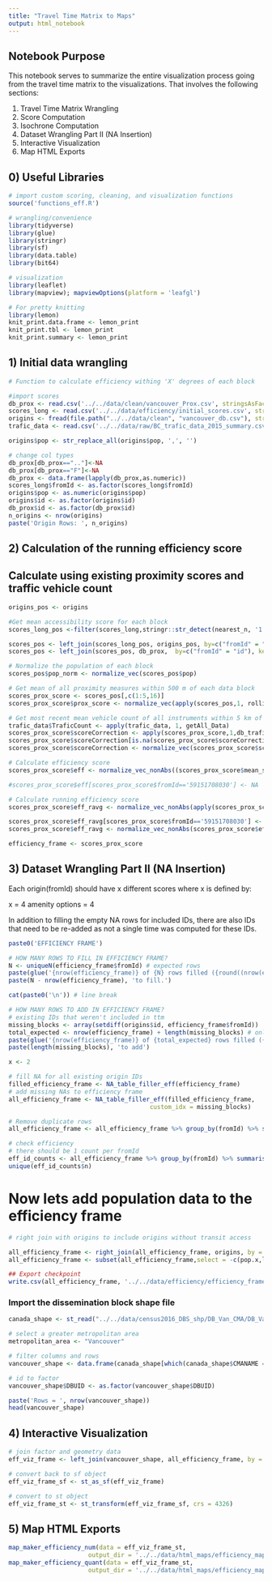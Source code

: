 ```yaml
---
title: "Travel Time Matrix to Maps"
output: html_notebook
---
```


## Notebook Purpose

This notebook serves to summarize the entire visualization process going from 
the travel time matrix to the visualizations. That involves the following 
sections:

1) Travel Time Matrix Wrangling
2) Score Computation
3) Isochrone Computation
4) Dataset Wrangling Part II (NA Insertion)
5) Interactive Visualization
6) Map HTML Exports

## 0) Useful Libraries

```r
# import custom scoring, cleaning, and visualization functions
source('functions_eff.R')

# wrangling/convenience
library(tidyverse)
library(glue)
library(stringr)
library(sf)
library(data.table)
library(bit64)

# visualization
library(leaflet)
library(mapview); mapviewOptions(platform = 'leafgl')

# For pretty knitting
library(lemon)
knit_print.data.frame <- lemon_print
knit_print.tbl <- lemon_print
knit_print.summary <- lemon_print
```




## 1) Initial data wrangling
```r

# Function to calculate efficiency withing 'X' degrees of each block

#import scores
db_prox <- read.csv('../../data/clean/vancouver_Prox.csv', stringsAsFactors = FALSE)
scores_long <- read.csv('../../data/efficiency/initial_scores.csv', stringsAsFactors = FALSE)
origins <- fread(file.path("../../data/clean", "vancouver_db.csv"), stringsAsFactors = FALSE)[, .(id, pop, lat, lon)]
trafic_data <- read.csv('../../data/raw/BC_trafic_data_2015_summary.csv', stringsAsFactors = FALSE)[c(9,10,16:37)]

origins$pop <- str_replace_all(origins$pop, ',', '')

# change col types
db_prox[db_prox==".."]<-NA
db_prox[db_prox=="F"]<-NA
db_prox <- data.frame(lapply(db_prox,as.numeric))
scores_long$fromId <- as.factor(scores_long$fromId)
origins$pop <- as.numeric(origins$pop)  
origins$id <- as.factor(origins$id)  
db_prox$id <- as.factor(db_prox$id)
n_origins <- nrow(origins)
paste('Origin Rows: ', n_origins)
```

## 2) Calculation of the running efficiency score
## Calculate using existing proximity scores and traffic vehicle count
```r
origins_pos <- origins

#Get mean accessibility score for each block
scores_long_pos <-filter(scores_long,stringr::str_detect(nearest_n, '1') & stringr::str_detect(weight, 'no'))[,c(1,3)] %>% group_by(fromId) %>% summarise(mean_score = mean(score))

scores_pos <- left_join(scores_long_pos, origins_pos, by=c("fromId" = "id"), keep = FALSE)
scores_pos <- left_join(scores_pos, db_prox,  by=c("fromId" = "id"), keep = FALSE, set)

# Normalize the population of each block
scores_pos$pop_norm <- normalize_vec(scores_pos$pop)

# Get mean of all proximity measures within 500 m of each data block
scores_prox_score <- scores_pos[,c(1:5,16)]
scores_prox_score$prox_score <- normalize_vec(apply(scores_pos,1, rollingAvg_prox))

# Get most recent mean vehicle count of all instruments within 5 km of each data block
trafic_data$TraficCount <- apply(trafic_data, 1, getAll_Data)
scores_prox_score$scoreCorrection <- apply(scores_prox_score,1,db_trafic)
scores_prox_score$scoreCorrection[is.na(scores_prox_score$scoreCorrection)] <- mean(scores_prox_score$scoreCorrection, na.rm = TRUE)
scores_prox_score$scoreCorrection <- normalize_vec(scores_prox_score$scoreCorrection)

# Calculate efficiency score
scores_prox_score$eff <- normalize_vec_nonAbs((scores_prox_score$mean_score/scores_prox_score$scoreCorrection)-(scores_prox_score$pop_norm/scores_prox_score$prox_score))

#scores_prox_score$eff[scores_prox_score$fromId=='59151708030'] <- NA

# Calculate running efficiency score 
scores_prox_score$eff_ravg <- normalize_vec_nonAbs(apply(scores_prox_score,1, rollingAvg))

scores_prox_score$eff_ravg[scores_prox_score$fromId=='59151708030'] <- NA
scores_prox_score$eff_ravg <- normalize_vec_nonAbs(scores_prox_score$eff_ravg)

efficiency_frame <- scores_prox_score
```






## 3) Dataset Wrangling Part II (NA Insertion)

Each origin(fromId) should have x different scores where x is defined by:

x = 4 amenity options = 4

In addition to filling the empty NA rows for included IDs, there are also IDs
that need to be re-added as not a single time was computed for these IDs.


```r
paste0('EFFICIENCY FRAME')

# HOW MANY ROWS TO FILL IN EFFICIENCY FRAME?
N <- uniqueN(efficiency_frame$fromId) # expected rows
paste(glue('{nrow(efficiency_frame)} of {N} rows filled ({round((nrow(efficiency_frame) / N)*100, 2)}%)'))
paste(N - nrow(efficiency_frame), 'to fill.')

cat(paste0('\n')) # line break

# HOW MANY ROWS TO ADD IN EFFICIENCY FRAME?
# existing IDs that weren't included in ttm
missing_blocks <- array(setdiff(origins$id, efficiency_frame$fromId))
total_expected <- nrow(efficiency_frame) + length(missing_blocks) # only 4 values per origin
paste(glue('{nrow(efficiency_frame)} of {total_expected} rows filled ({round((nrow(efficiency_frame) / total_expected)*100, 2)}%)'))
paste(length(missing_blocks), 'to add')
```

```r

x <- 2

# fill NA for all existing origin IDs
filled_efficiency_frame <- NA_table_filler_eff(efficiency_frame)
# add missing NAs to efficiency frame
all_efficiency_frame <- NA_table_filler_eff(filled_efficiency_frame,
                                       custom_idx = missing_blocks)

# Remove duplicate rows
all_efficiency_frame <- all_efficiency_frame %>% group_by(fromId) %>% slice(which.max(!is.na(lat)))
```

```r

# check efficiency
# there should be 1 count per fromId
eff_id_counts <- all_efficiency_frame %>% group_by(fromId) %>% summarise(n = n())
unique(eff_id_counts$n)

```


# Now lets add population data to the efficiency frame

```r
# right join with origins to include origins without transit access

all_efficiency_frame <- right_join(all_efficiency_frame, origins, by = c('fromId' = 'id'))
all_efficiency_frame <- subset(all_efficiency_frame,select = -c(pop.x,lat.x,lon.x))
```

```r

## Export checkpoint
write.csv(all_efficiency_frame, '../../data/efficiency/efficiency_frame.csv', row.names = FALSE)

```


### Import the dissemination block shape file
```r
canada_shape <- st_read("../../data/census2016_DBS_shp/DB_Van_CMA/DB_Van_CMA.shp", stringsAsFactors = FALSE)

# select a greater metropolitan area
metropolitan_area <- "Vancouver"

# filter columns and rows
vancouver_shape <- data.frame(canada_shape[which(canada_shape$CMANAME == metropolitan_area), c(1, 28)])

# id to factor
vancouver_shape$DBUID <- as.factor(vancouver_shape$DBUID)

paste('Rows = ', nrow(vancouver_shape))
head(vancouver_shape)
```


## 4) Interactive Visualization
```r
# join factor and geometry data 
eff_viz_frame <- left_join(vancouver_shape, all_efficiency_frame, by = c('DBUID' = 'fromId'))

# convert back to sf object
eff_viz_frame_sf <- st_as_sf(eff_viz_frame)

# convert to st object
eff_viz_frame_st <- st_transform(eff_viz_frame_sf, crs = 4326)

```



## 5) Map HTML Exports

```r

map_maker_efficiency_num(data = eff_viz_frame_st,
                      output_dir = '../../data/html_maps/efficiency_maps')
map_maker_efficiency_quant(data = eff_viz_frame_st,
                      output_dir = '../../data/html_maps/efficiency_maps')

```





























